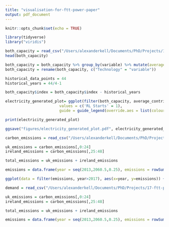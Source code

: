 ```yaml
---
title: "visualisation-for-ftt-power-paper"
output: pdf_document
---
```


```r
knitr::opts_chunk$set(echo = TRUE)
```



```r
library(tidyverse)
library("viridis")
```

```r
both_capacity = read_csv("/Users/alexanderkell/Documents/PhD/Projects/17-ftt-power-reinforcement/notebooks/data/processed/both_capacity_long.csv")
head(both_capacity)
```

```r
both_capacity = both_capacity %>% group_by(variable) %>% mutate(average_contributed = sum(value_both))
both_capacity = rename(both_capacity, c("Technology" = "variable"))
```

```r

historical_data_points = 44
historical_years = 44/4-1

both_capacity$index = both_capacity$index - historical_years

electricity_generated_plot= ggplot(filter(both_capacity, average_contributed> 500000), aes(x=index, y=value_both, color=Technology)) + geom_line(size=1) + theme_classic() + theme(text = element_text(size=27)) + xlab("Year") + ylab("Electricity Produced by Technology (GWh)")  + geom_vline(aes(xintercept = 2017, linetype = 'RL Starts'), colour = 'black', size=1)+scale_linetype_manual(name = '',
                        values = c('RL Starts' = 1),
                        guide = guide_legend(override.aes = list(colour = 'black')))

print(electricity_generated_plot)

ggsave("figures/electricity_generated_plot.pdf", electricity_generated_plot, dpi=1000, width = 30, height = 20, units = "cm")

```


```r
carbon_emissions = read_csv("/Users/alexanderkell/Documents/PhD/Projects/17-ftt-power-reinforcement/data/outputs/carbon_emissions.csv")

uk_emissions = carbon_emissions[,0:24]
ireland_emissions = carbon_emissions[,25:48]

total_emissions = uk_emissions + ireland_emissions

emissions = data.frame(year = seq(2013,2060.5,0.25), emissions = rowSums(total_emissions))
```

```r
ggplot(data = filter(emissions, year>2017), aes(x=year, y=emissions)) + geom_line() + theme_classic() + theme(text = element_text(size=27)) + xlab("Year") + ylab("Emissions of CO2 during (Mt/y)")
```

```r

demand = read_csv("/Users/alexanderkell/Documents/PhD/Projects/17-ftt-power-reinforcement/data/outputs/demand")

uk_emissions = carbon_emissions[,0:24]
ireland_emissions = carbon_emissions[,25:48]

total_emissions = uk_emissions + ireland_emissions

emissions = data.frame(year = seq(2013,2060.5,0.25), emissions = rowSums(total_emissions))
```



